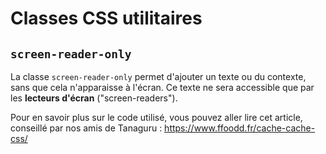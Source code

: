 
<Meta title="Utiliser Pix UI/Classes CSS utilitaires" />

# Classes CSS utilitaires

## `screen-reader-only`

La classe `screen-reader-only` permet d'ajouter un texte ou du contexte, sans que cela n'apparaisse à l'écran.
Ce texte ne sera accessible que par les **lecteurs d'écran** ("screen-readers").

Pour en savoir plus sur le code utilisé, vous pouvez aller lire cet article, conseillé par nos amis de Tanaguru : https://www.ffoodd.fr/cache-cache-css/
